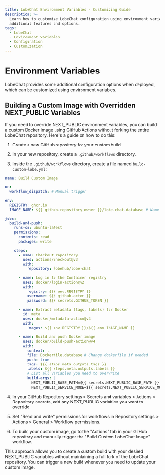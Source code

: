 ```yaml
---
title: LobeChat Environment Variables - Customizing Guide
description: >-
  Learn how to customize LobeChat configuration using environment variables for
  additional features and options.
tags:
  - LobeChat
  - Environment Variables
  - Configuration
  - Customization
---
```


# Environment Variables

LobeChat provides some additional configuration options when deployed, which can be customized using environment variables.

<Cards>
  <Card href={'environment-variables/basic'} title={'Basic Environment Variables'} />
  <Card href={'environment-variables/model-provider'} title={'Model Service Providers'} />
  <Cards href={'environment-variables/auth'} title={'Authentication'} />
  <Cards href={'environment-variables/s3'} title={'S3 Storage Service'} />
  <Cards href={'environment-variables/analytics'} title={'Data Analytics'} />
</Cards>

## Building a Custom Image with Overridden NEXT_PUBLIC Variables

If you need to override NEXT_PUBLIC environment variables, you can build a custom Docker image using GitHub Actions without forking the entire LobeChat repository. Here's a guide on how to do this:

1. Create a new GitHub repository for your custom build.

2. In your new repository, create a `.github/workflows` directory.

3. Inside the `.github/workflows` directory, create a file named `build-custom-lobe.yml`:

```yaml
name: Build Custom Image

on:
  workflow_dispatch: # Manual trigger

env:
  REGISTRY: ghcr.io
  IMAGE_NAME: ${{ github.repository_owner }}/lobe-chat-database # Name of your image

jobs:
  build-and-push:
    runs-on: ubuntu-latest
    permissions:
      contents: read
      packages: write

    steps:
      - name: Checkout repository
        uses: actions/checkout@v3
        with:
          repository: lobehub/lobe-chat

      - name: Log in to the Container registry
        uses: docker/login-action@v2
        with:
          registry: ${{ env.REGISTRY }}
          username: ${{ github.actor }}
          password: ${{ secrets.GITHUB_TOKEN }}

      - name: Extract metadata (tags, labels) for Docker
        id: meta
        uses: docker/metadata-action@v4
        with:
          images: ${{ env.REGISTRY }}/${{ env.IMAGE_NAME }}

      - name: Build and push Docker image
        uses: docker/build-push-action@v4
        with:
          context: .
          file: Dockerfile.database # Change dockerfile if needed
          push: true
          tags: ${{ steps.meta.outputs.tags }}
          labels: ${{ steps.meta.outputs.labels }}
          # List all variables you need to overwrite
          build-args: |
            NEXT_PUBLIC_BASE_PATH=${{ secrets.NEXT_PUBLIC_BASE_PATH }}
            NEXT_PUBLIC_SERVICE_MODE=${{ secrets.NEXT_PUBLIC_SERVICE_MODE }}
```

4. In your GitHub Repository settings > Secrets and variables > Actions > Repository secrets, add any NEXT_PUBLIC variables you want to override

5. Set "Read and write" permissions for workflows in Repository settings > Actions > General > Workflow permissions.

6. To build your custom image, go to the "Actions" tab in your GitHub repository and manually trigger the "Build Custom LobeChat Image" workflow.

This approach allows you to create a custom build with your desired NEXT_PUBLIC variables without maintaining a full fork of the LobeChat repository. You can trigger a new build whenever you need to update your custom image.
